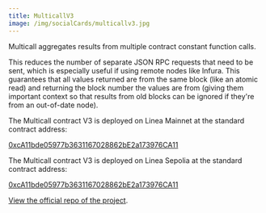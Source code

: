 ```yaml
---
title: MulticallV3
image: /img/socialCards/multicallv3.jpg
---
```



Multicall aggregates results from multiple contract constant function calls.

This reduces the number of separate JSON RPC requests that need to be sent,
which is especially useful if using remote nodes like Infura. This guarantees
that all values returned are from the same block (like an atomic read) and
returning the block number the values are from (giving them important context so
that results from old blocks can be ignored if they're from an out-of-date
node).

<Tabs className="my-tabs">
  <TabItem value="Mainnet" label="Mainnet">

The Multicall contract V3 is deployed on Linea Mainnet at the standard contract
address:

[0xcA11bde05977b3631167028862bE2a173976CA11](https://explorer.linea.build/address/0xcA11bde05977b3631167028862bE2a173976CA11)

</TabItem>
 <TabItem value="Linea Sepolia" label="Sepolia">
The Multicall contract V3 is deployed on Linea Sepolia at the standard contract address:

[0xcA11bde05977b3631167028862bE2a173976CA11](https://sepolia.lineascan.build/address/0xca11bde05977b3631167028862be2a173976ca11)

 </TabItem>
</Tabs>

[View the official repo of the project](https://github.com/mds1/multicall).
